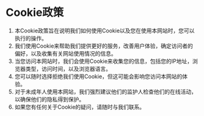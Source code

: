 
# Cookie政策


1. 本Cookie政策旨在说明我们如何使用Cookie以及您在使用本网站时，您可以执行的操作。
2. 我们使用Cookie来帮助我们提供更好的服务，改善用户体验，确定访问者的偏好，以及收集有关网站使用情况的信息。
3. 当您访问本网站时，我们会使用Cookie来收集您的信息，包括您的IP地址，浏览器类型，访问时间，以及浏览器语言。
4. 您可以随时选择拒绝我们使用Cookie，但这可能会影响您访问本网站的体验。
5. 对于未成年人使用本网站，我们强烈建议他们的监护人检查他们的在线活动，以确保他们的隐私得到保护。
6. 如果您有任何关于Cookie的疑问，请随时与我们联系。
